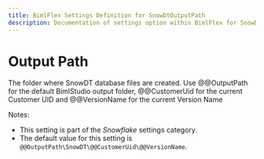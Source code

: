 ---
title: BimlFlex Settings Definition for SnowDtOutputPath
description: Documentation of settings option within BimlFlex for SnowDtOutputPath
---
<head>
  <meta name="varigenceProduct" content="BimlFlex"></meta>
  <meta name="varigenceArticleType" content="Reference"></meta>
</head>


# Output Path

The folder where SnowDT database files are created. Use @@OutputPath for the default BimlStudio output folder, @@CustomerUid for the current Customer UID and @@VersionName for the current Version Name

Notes:

* This setting is part of the *Snowflake* settings category.
* The default value for this setting is `@@OutputPath\SnowDT\@@CustomerUid\@@VersionName`.
